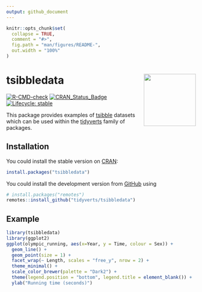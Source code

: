 ```yaml
---
output: github_document
---
```


<!-- README.md is generated from README.Rmd. Please edit that file -->

```r
knitr::opts_chunk$set(
  collapse = TRUE,
  comment = "#>",
  fig.path = "man/figures/README-",
  out.width = "100%"
)
```
# tsibbledata <a href='https://tsibbledata.tidyverts.org'><img src='man/figures/logo.png' align="right" height="138.5" /></a>

<!-- badges: start -->
[![R-CMD-check](https://github.com/tidyverts/tsibbledata/workflows/R-CMD-check/badge.svg)](https://github.com/tidyverts/tsibbledata/actions)
[![CRAN_Status_Badge](http://www.r-pkg.org/badges/version/tsibbledata)](https://cran.r-project.org/package=tsibbledata)
[![Lifecycle: stable](https://img.shields.io/badge/lifecycle-stable-brightgreen.svg)](https://lifecycle.r-lib.org/articles/stages.html#stable)
<!-- badges: end -->
  
This package provides examples of [tsibble](https://tsibble.tidyverts.org/) datasets which can be used within the [tidyverts](https://tidyverts.org/) family of packages.

## Installation

You could install the stable version on [CRAN](https://cran.r-project.org/package=tsibbledata):

```r
install.packages("tsibbledata")
```

You could install the development version from [GitHub](https://github.com/) using

```r
# install.packages("remotes")
remotes::install_github("tidyverts/tsibbledata")
```

## Example

```r
library(tsibbledata)
library(ggplot2)
ggplot(olympic_running, aes(x=Year, y = Time, colour = Sex)) +
  geom_line() +
  geom_point(size = 1) +
  facet_wrap(~ Length, scales = "free_y", nrow = 2) + 
  theme_minimal() + 
  scale_color_brewer(palette = "Dark2") + 
  theme(legend.position = "bottom", legend.title = element_blank()) +
  ylab("Running time (seconds)")
```


